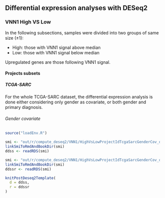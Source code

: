 ## Differential expression analyses with DESeq2 {#resultsDeseq2}

### VNN1 High VS Low {#resultsDeseq2Vnn1HighVsLow}

In the following subsections, samples were divided into two groups of same size (±1):

* High: those with VNN1 signal above median
* Low: those with VNN1 signal below median

Upregulated genes are those following VNN1 signal.

#### Projects subsets {#resultsDeseq2Vnn1HighVsLowProjectId}

##### TCGA-SARC {#resultsDeseq2Vnn1HighVsLowProjectIdTcgaSarc}

For the whole TCGA-SARC dataset, the differential expression analysis is done either considering only gender as covariate, or both gender and primary diagnosis.

###### Gender covariate {#resultsDeseq2Vnn1HighVsLowProjectIdTcgaSarcGenderCov}

```r
source("loadEnv.R")

smi <- "out/r/compute_deseq2/VNN1/HighVsLowProjectIdTcgaSarcGenderCov_ddss.rds"
linkSmiToRmdAndBookDir(smi)
ddss <- readRDS(smi)

smi <- "out/r/compute_deseq2/VNN1/HighVsLowProjectIdTcgaSarcGenderCov_ddssr.rds"
linkSmiToRmdAndBookDir(smi)
ddssr <- readRDS(smi)

knitPostDeseq2Template(
  d = ddss,
  r = ddssr
)
```
